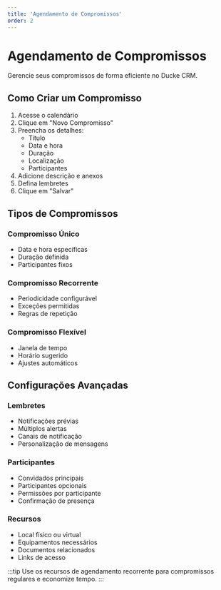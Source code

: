 ```yaml
---
title: 'Agendamento de Compromissos'
order: 2
---
```


# Agendamento de Compromissos

Gerencie seus compromissos de forma eficiente no Ducke CRM.

## Como Criar um Compromisso

1. Acesse o calendário
2. Clique em "Novo Compromisso"
3. Preencha os detalhes:
   - Título
   - Data e hora
   - Duração
   - Localização
   - Participantes
4. Adicione descrição e anexos
5. Defina lembretes
6. Clique em "Salvar"

## Tipos de Compromissos

### Compromisso Único
- Data e hora específicas
- Duração definida
- Participantes fixos

### Compromisso Recorrente
- Periodicidade configurável
- Exceções permitidas
- Regras de repetição

### Compromisso Flexível
- Janela de tempo
- Horário sugerido
- Ajustes automáticos

## Configurações Avançadas

### Lembretes
- Notificações prévias
- Múltiplos alertas
- Canais de notificação
- Personalização de mensagens

### Participantes
- Convidados principais
- Participantes opcionais
- Permissões por participante
- Confirmação de presença

### Recursos
- Local físico ou virtual
- Equipamentos necessários
- Documentos relacionados
- Links de acesso

:::tip
Use os recursos de agendamento recorrente para compromissos regulares e economize tempo.
::: 
